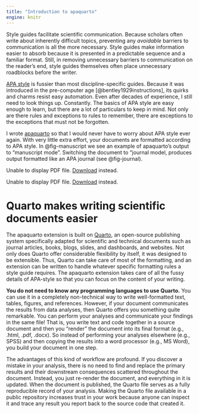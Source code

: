 ```yaml
---
title: "Introduction to apaquarto"
engine: knitr
---
```


Style guides facilitate scientific communication. Because scholars often write about inherently difficult topics, preventing any *avoidable* barriers to communication is all the more necessary. Style guides make information easier to absorb because it is presented in a predictable sequence and a familiar format. Still, in removing unnecessary barriers to communication on the reader's end, style guides themselves often place unnecessary roadblocks before the writer.

[APA style](https://apastyle.apa.org/) is fussier than most discipline-specific guides. Because it was introduced in the pre-computer age [@bentley1929instructions], its quirks and charms resist easy automation. Even after decades of experience, I still need to look things up. Constantly. The basics of APA style are easy enough to learn, but there are a lot of particulars to keep in mind. Not only are there rules and exceptions to rules to remember, there are exceptions to the exceptions that must not be forgotten.

I wrote [apaquarto](https://github.com/wjschne/apaquarto) so that I would never have to worry about APA style ever again. With very little extra effort, your documents are formatted according to APA style. In @fig-manuscript we see an example of apaquarto's output to "manuscript mode". Switching the document to "journal model, produces output formatted like an APA journal (see @fig-journal).

::: {#fig-manuscript fig-cap="Example document in manuscript mode"}
```{=html}
<object data="example_manuscript.pdf" type="application/pdf" width=100% height=800 '><p>Unable to display PDF file. <a href="example_manuscript.pdf">Download</a> instead.</p></object>
```
:::

::: {#fig-journal fig-cap="Example document in journal mode"}
```{=html}
<object data="example_journal.pdf" type="application/pdf" width=100% height=800 '><p>Unable to display PDF file. <a href="example_journal.pdf">Download</a> instead.</p></object>
```
:::

# Quarto makes writing scientific documents easier

The apaquarto extension is built on [Quarto](https://quarto.org/), an open-source publishing system specifically adapted for scientific and technical documents such as journal articles, books, blogs, slides, and dashboards, and websites. Not only does Quarto offer considerable flexibility by itself, it was designed to be extensible. Thus, Quarto can take care of most of the formatting, and an extension can be written to handle whatever specific formatting rules a style guide requires. The apaquarto extension takes care of all the fussy details of APA-style so that you can focus on the content of your writing.

**You do not need to know any programming languages to use Quarto.** You can use it in a completely non-technical way to write well-formatted text, tables, figures, and references. However, if your document communicates the results from data analyses, then Quarto offers you something quite remarkable. You can perform your analyses and communicate your findings in the same file! That is, you write text and code together in a source document and then you "render" the document into its final format (e.g., .html, .pdf, .docx). So instead of performing your analyses elsewhere (e.g., SPSS) and then copying the results into a word processor (e.g., MS Word), you build your document in one step.

The advantages of this kind of workflow are profound. If you discover a mistake in your analysis, there is no need to find and replace the primary results and their downstream consequences scattered throughout the document. Instead, you just re-render the document, and everything in it is updated. When the document is published, the Quarto file serves as a fully reproducible record of your analysis. Making the Quarto file available in a public repository increases trust in your work because anyone can inspect it and trace any result you report back to the source code that created it.
